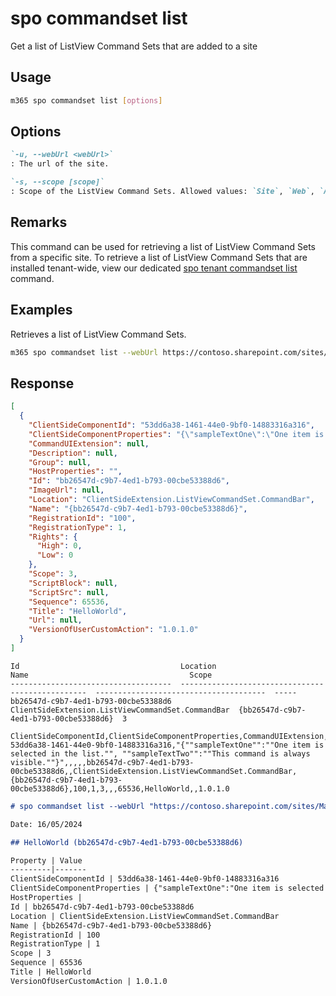 
# spo commandset list

Get a list of ListView Command Sets that are added to a site

## Usage

```sh
m365 spo commandset list [options]
```

## Options

```md definition-list
`-u, --webUrl <webUrl>`
: The url of the site.

`-s, --scope [scope]`
: Scope of the ListView Command Sets. Allowed values: `Site`, `Web`, `All`. Defaults to `All`.
```

<Global />

## Remarks

This command can be used for retrieving a list of ListView Command Sets from a specific site. To retrieve a list of ListView Command Sets that are installed tenant-wide, view our dedicated [spo tenant commandset list](../tenant/tenant-commandset-list.mdx) command.

## Examples

Retrieves a list of ListView Command Sets.

```sh
m365 spo commandset list --webUrl https://contoso.sharepoint.com/sites/sales
```

## Response

<Tabs>
  <TabItem value="JSON">

  ```json
  [
    {
      "ClientSideComponentId": "53dd6a38-1461-44e0-9bf0-14883316a316",
      "ClientSideComponentProperties": "{\"sampleTextOne\":\"One item is selected in the list.\", \"sampleTextTwo\":\"This command is always visible.\"}",
      "CommandUIExtension": null,
      "Description": null,
      "Group": null,
      "HostProperties": "",
      "Id": "bb26547d-c9b7-4ed1-b793-00cbe53388d6",
      "ImageUrl": null,
      "Location": "ClientSideExtension.ListViewCommandSet.CommandBar",
      "Name": "{bb26547d-c9b7-4ed1-b793-00cbe53388d6}",
      "RegistrationId": "100",
      "RegistrationType": 1,
      "Rights": {
        "High": 0,
        "Low": 0
      },
      "Scope": 3,
      "ScriptBlock": null,
      "ScriptSrc": null,
      "Sequence": 65536,
      "Title": "HelloWorld",
      "Url": null,
      "VersionOfUserCustomAction": "1.0.1.0"
    }
  ]
  ```

  </TabItem>
  <TabItem value="Text">

  ```text
  Id                                    Location                                           Name                                    Scope
  ------------------------------------  -------------------------------------------------  --------------------------------------  -----
  bb26547d-c9b7-4ed1-b793-00cbe53388d6  ClientSideExtension.ListViewCommandSet.CommandBar  {bb26547d-c9b7-4ed1-b793-00cbe53388d6}  3    
  ```

  </TabItem>
  <TabItem value="CSV">

  ```csv
  ClientSideComponentId,ClientSideComponentProperties,CommandUIExtension,Description,Group,HostProperties,Id,ImageUrl,Location,Name,RegistrationId,RegistrationType,Scope,ScriptBlock,ScriptSrc,Sequence,Title,Url,VersionOfUserCustomAction
  53dd6a38-1461-44e0-9bf0-14883316a316,"{""sampleTextOne"":""One item is selected in the list."", ""sampleTextTwo"":""This command is always visible.""}",,,,,bb26547d-c9b7-4ed1-b793-00cbe53388d6,,ClientSideExtension.ListViewCommandSet.CommandBar,{bb26547d-c9b7-4ed1-b793-00cbe53388d6},100,1,3,,,65536,HelloWorld,,1.0.1.0
  ```

  </TabItem>
  <TabItem value="Markdown">

  ```md
  # spo commandset list --webUrl "https://contoso.sharepoint.com/sites/Marketing"

  Date: 16/05/2024

  ## HelloWorld (bb26547d-c9b7-4ed1-b793-00cbe53388d6)

  Property | Value
  ---------|-------
  ClientSideComponentId | 53dd6a38-1461-44e0-9bf0-14883316a316
  ClientSideComponentProperties | {"sampleTextOne":"One item is selected in the list.", "sampleTextTwo":"This command is always visible."}
  HostProperties |
  Id | bb26547d-c9b7-4ed1-b793-00cbe53388d6
  Location | ClientSideExtension.ListViewCommandSet.CommandBar
  Name | {bb26547d-c9b7-4ed1-b793-00cbe53388d6}
  RegistrationId | 100
  RegistrationType | 1
  Scope | 3
  Sequence | 65536
  Title | HelloWorld
  VersionOfUserCustomAction | 1.0.1.0
  ```

  </TabItem>
</Tabs>
